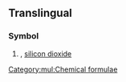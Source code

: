 ==Translingual==

===Symbol===
{{head|mul|symbol}}

# {{context|inorganic compound|lang=mul}} {{alternative spelling of|SiO₂|nodot=1}}, [[silicon dioxide]]

[[Category:mul:Chemical formulae]]